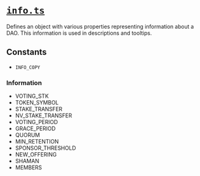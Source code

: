 # [`info.ts`](https://github.com/HausDAO/daohaus-monorepo/blob/develop/libs/common-utilities/src/content/info.ts)

Defines an object with various properties representing information about a DAO. This information is used in descriptions and tooltips.

## Constants

- `INFO_COPY`

### Information

- VOTING_STK
- TOKEN_SYMBOL
- STAKE_TRANSFER
- NV_STAKE_TRANSFER
- VOTING_PERIOD
- GRACE_PERIOD
- QUORUM
- MIN_RETENTION
- SPONSOR_THRESHOLD
- NEW_OFFERING
- SHAMAN
- MEMBERS
